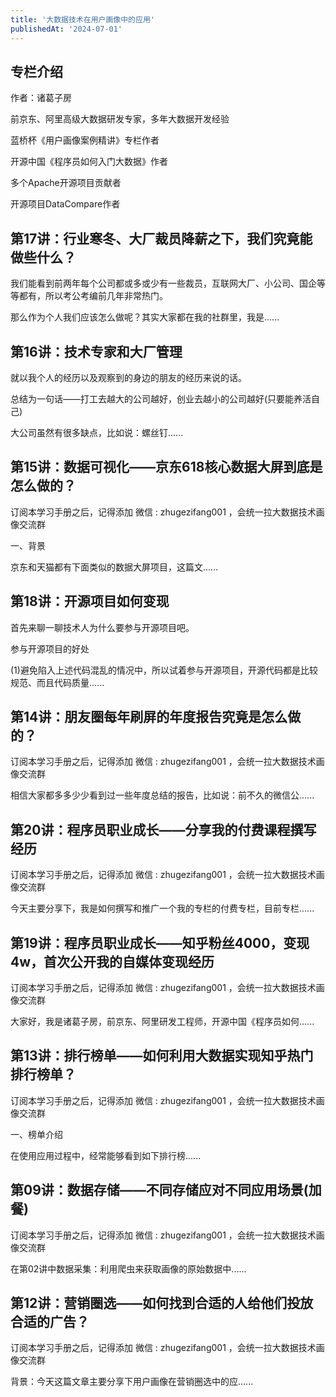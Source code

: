 ```yaml
---
title: '大数据技术在用户画像中的应用'
publishedAt: '2024-07-01'
---
```


## 专栏介绍

作者：诸葛子房

前京东、阿里高级大数据研发专家，多年大数据开发经验

蓝桥杯《用户画像案例精讲》专栏作者

开源中国《程序员如何入门大数据》作者

多个Apache开源项目贡献者

开源项目DataCompare作者

## 第17讲：行业寒冬、大厂裁员降薪之下，我们究竟能做些什么？
我们能看到前两年每个公司都或多或少有一些裁员，互联网大厂、小公司、国企等等都有，所以考公考编前几年非常热门。

那么作为个人我们应该怎么做呢？其实大家都在我的社群里，我是......

## 第16讲：技术专家和大厂管理
就以我个人的经历以及观察到的身边的朋友的经历来说的话。

总结为一句话——打工去越大的公司越好，创业去越小的公司越好(只要能养活自己)

大公司虽然有很多缺点，比如说：螺丝钉......

## 第15讲：数据可视化——京东618核心数据大屏到底是怎么做的？
订阅本学习手册之后，记得添加 微信 : zhugezifang001 ，会统一拉大数据技术画像交流群

一、背景

京东和天猫都有下面类似的数据大屏项目，这篇文......

## 第18讲：开源项目如何变现
首先来聊一聊技术人为什么要参与开源项目吧。

参与开源项目的好处

(1)避免陷入上述代码混乱的情况中，所以试着参与开源项目，开源代码都是比较规范、而且代码质量......

## 第14讲：朋友圈每年刷屏的年度报告究竟是怎么做的？
订阅本学习手册之后，记得添加 微信 : zhugezifang001 ，会统一拉大数据技术画像交流群

相信大家都多多少少看到过一些年度总结的报告，比如说：前不久的微信公......

## 第20讲：程序员职业成长——分享我的付费课程撰写经历
订阅本学习手册之后，记得添加 微信 : zhugezifang001 ，会统一拉大数据技术画像交流群

今天主要分享下，我是如何撰写和推广一个我的专栏的付费专栏，目前专栏......

## 第19讲：程序员职业成长——知乎粉丝4000，变现4w，首次公开我的自媒体变现经历
订阅本学习手册之后，记得添加 微信 : zhugezifang001 ，会统一拉大数据技术画像交流群

大家好，我是诸葛子房，前京东、阿里研发工程师，开源中国《程序员如何......

## 第13讲：排行榜单——如何利用大数据实现知乎热门排行榜单？
订阅本学习手册之后，记得添加 微信 : zhugezifang001 ，会统一拉大数据技术画像交流群

一、榜单介绍

在使用应用过程中，经常能够看到如下排行榜......

## 第09讲：数据存储——不同存储应对不同应用场景(加餐)
订阅本学习手册之后，记得添加 微信 : zhugezifang001 ，会统一拉大数据技术画像交流群

在第02讲中数据采集：利用爬虫来获取画像的原始数据中......

## 第12讲：营销圈选——如何找到合适的人给他们投放合适的广告？
订阅本学习手册之后，记得添加 微信 : zhugezifang001 ，会统一拉大数据技术画像交流群

背景：今天这篇文章主要分享下用户画像在营销圈选中的应......